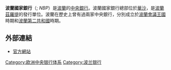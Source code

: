 {{expand|time=2015-01-16T15:48:45+00:00}}
{{unreferenced|time=2015-01-16T15:48:45+00:00}}
'''波蘭國家銀行'''（{{lang-pl|Narodowy Bank Polski}}; ''NBP''）是[[波蘭|波蘭]]的[[中央銀行|中央銀行]]。波蘭國家銀行總部位於[[華沙|華沙]]，是[[波蘭茲羅提|波蘭茲羅提]]的發行單位。波蘭在歷史上曾有過兩家中央銀行，分別成立於[[波蘭會議王國|波蘭會議王國]]時期和[[波蘭第二共和國|波蘭第二共和國]]時期。
== 外部連結 ==
* [http://www.nbp.pl/ 官方網站] {{Wayback|url=http://www.nbp.pl/ |date=20201211103511 }} {{pl icon}}{{en icon}}

{{波兰主题}}
{{Central banks}}
{{歐盟成員國中央銀行}}
{{欧洲题目|中央银行}}
{{Authority control}}

[[Category:欧洲中央银行体系|Category:欧洲中央银行体系]]
[[Category:波兰银行|Category:波兰银行]]